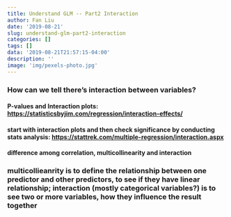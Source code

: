 ```yaml
---
title: Understand GLM -- Part2 Interaction
author: Fan Liu
date: '2019-08-21'
slug: understand-glm-part2-interaction
categories: []
tags: []
data: '2019-08-21T21:57:15-04:00'
description: ''
image: 'img/pexels-photo.jpg'
---
```

### How can we tell there's interaction between variables?
#### P-values and Interaction plots: <https://statisticsbyjim.com/regression/interaction-effects/>
#### start with interaction plots and then check significance by conducting stats analysis: <https://stattrek.com/multiple-regression/interaction.aspx>
#### difference among correlation, multicollinearity and interaction
### multicollieanrity is to define the relationship between one predictor and other predictors, to see if they have linear relationship; interaction (mostly categorical variables?) is to see two or more variables, how they influence the result together